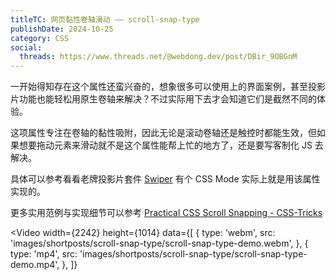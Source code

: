 ```yaml
---
titleTC: 网页黏性卷轴滑动 —— scroll-snap-type
publishDate: 2024-10-25
category: CSS
social:
  threads: https://www.threads.net/@webdong.dev/post/DBir_9OBGnM
---
```



一开始得知存在这个属性还蛮兴奋的，想象很多可以使用上的界面案例，甚至投影片功能也能轻松用原生卷轴来解决？不过实际用下去才会知道它们是截然不同的体验。

这项属性专注在卷轴的黏性吸附，因此无论是滚动卷轴还是触控时都能生效，但如果想要拖动元素来滑动就不是这个属性能帮上忙的地方了，还是要写客制化 JS 去解决。

具体可以参考看看老牌投影片套件 [Swiper](https://swiperjs.com/demos#css-mode) 有个 CSS Mode 实际上就是用该属性实现的。

更多实用范例与实现细节可以参考 [Practical CSS Scroll Snapping - CSS-Tricks](https://css-tricks.com/practical-css-scroll-snapping/)

<Video
  width={2242}
  height={1014}
  data={[
    {
      type: 'webm',
      src: 'images/shortposts/scroll-snap-type/scroll-snap-type-demo.webm',
    },
    {
      type: 'mp4',
      src: 'images/shortposts/scroll-snap-type/scroll-snap-type-demo.mp4',
    },
  ]}
></Video>
